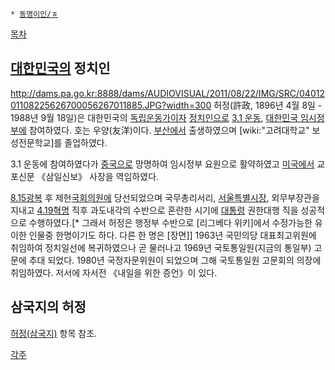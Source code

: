  * [[동명이인/ㅎ]]

[[목차]]
== [[대한민국]]의 정치인 ==
http://dams.pa.go.kr:8888/dams/AUDIOVISUAL/2011/08/22/IMG/SRC/0401201108225626700056267011885.JPG?width=300
허정(許政, 1896년 4월 8일 - 1988년 9월 18일)은 대한민국의 [[독립운동가]]이자 [[정치인]]으로 [[3.1 운동]], [[대한민국 임시정부]]에 참여하였다. 호는 우양(友洋)이다. [[부산광역시|부산]]에서 출생하였으며 [wiki:"고려대학교" 보성전문학교]를 졸업하였다.

3.1 운동에 참여하였다가 [[중국]]으로 망명하여 임시정부 요원으로 활약하였고 [[미국]]에서 교포신문 《삼일신보》 사장을 역임하였다.

[[8.15광복]] 후 제헌[[국회의원]]에 당선되었으며 국무총리서리, [[서울특별시장]], 외무부장관을 지내고 [[4.19혁명]] 직후 과도내각의 수반으로 혼란한 시기에 [[대통령]] 권한대행 직을 성공적으로 수행하였다.[* 그래서 허정은 행정부 수반으로 [리그베다 위키]에서 수정가능한 유이한 인물중 한명이기도 하다. 다른 한 명은 [장면]] 1963년 국민의당 대표최고위원에 취임하여 정치일선에 복귀하였으나 곧 물러나고 1969년 국토통일원(지금의 통일부) 고문에 추대 되었다. 1980년 국정자문위원이 되었으며 그해 국토통일원 고문회의 의장에 취임하였다. 저서에 자서전 《내일을 위한 증언》이 있다.

== 삼국지의 허정 ==
[[허정(삼국지)]] 항목 참조.

[[각주]]

